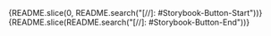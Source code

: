 
<Markdown>
  {README.slice(0, README.search("[//]: #Storybook-Button-Start"))}
</Markdown>
<Markdown>
  {README.slice(README.search("[//]: #Storybook-Button-End"))}
</Markdown>
